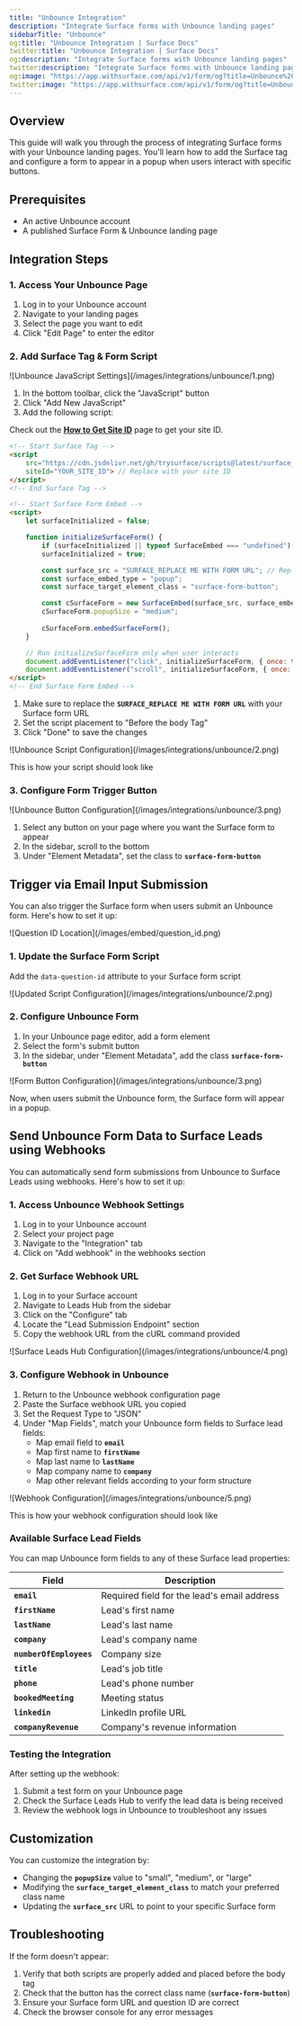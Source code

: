 ```yaml
---
title: "Unbounce Integration"
description: "Integrate Surface forms with Unbounce landing pages"
sidebarTitle: "Unbounce"
og:title: "Unbounce Integration | Surface Docs"
twitter:title: "Unbounce Integration | Surface Docs"
og:description: "Integrate Surface forms with Unbounce landing pages"
twitter:description: "Integrate Surface forms with Unbounce landing pages"
og:image: "https://app.withsurface.com/api/v1/form/og?title=Unbounce%20Integration"
twitter:image: "https://app.withsurface.com/api/v1/form/og?title=Unbounce%20Integration"
---
```


## Overview

This guide will walk you through the process of integrating Surface forms with your Unbounce landing pages. You'll learn how to add the Surface tag and configure a form to appear in a popup when users interact with specific buttons.

## Prerequisites

- An active Unbounce account
- A published Surface Form & Unbounce landing page

## Integration Steps

### 1. Access Your Unbounce Page

1. Log in to your Unbounce account
2. Navigate to your landing pages
3. Select the page you want to edit
4. Click "Edit Page" to enter the editor

### 2. Add Surface Tag & Form Script

<Frame>
![Unbounce JavaScript Settings](/images/integrations/unbounce/1.png)
</Frame>

1. In the bottom toolbar, click the "JavaScript" button
2. Click "Add New JavaScript"
3. Add the following script:

Check out the [**How to Get Site ID**](/docs/surface-tag/installation#where-to-find-your-site-id) page to get your site ID.

```html
<!-- Start Surface Tag -->
<script 
    src="https://cdn.jsdelivr.net/gh/trysurface/scripts@latest/surface_tag.min.js"
    siteId="YOUR_SITE_ID"> // Replace with your site ID
</script>
<!-- End Surface Tag -->

<!-- Start Surface Form Embed -->
<script>
    let surfaceInitialized = false;

    function initializeSurfaceForm() {
        if (surfaceInitialized || typeof SurfaceEmbed === "undefined") return;
        surfaceInitialized = true;

        const surface_src = "SURFACE_REPLACE ME WITH FORM URL"; // Replace with your Surface form URL
        const surface_embed_type = "popup";
        const surface_target_element_class = "surface-form-button";

        const cSurfaceForm = new SurfaceEmbed(surface_src, surface_embed_type, surface_target_element_class);
        cSurfaceForm.popupSize = "medium";
      
      	cSurfaceForm.embedSurfaceForm();
    }

    // Run initializeSurfaceForm only when user interacts
    document.addEventListener("click", initializeSurfaceForm, { once: true });
    document.addEventListener("scroll", initializeSurfaceForm, { once: true });
</script>
<!-- End Surface Form Embed -->
```

1. Make sure to replace the **`SURFACE_REPLACE ME WITH FORM URL`** with your Surface form URL
2. Set the script placement to "Before the body Tag"
3. Click "Done" to save the changes

<Frame>
![Unbounce Script Configuration](/images/integrations/unbounce/2.png)
</Frame>

This is how your script should look like

### 3. Configure Form Trigger Button

<Frame>
![Unbounce Button Configuration](/images/integrations/unbounce/3.png)
</Frame>

1. Select any button on your page where you want the Surface form to appear
2. In the sidebar, scroll to the bottom
3. Under "Element Metadata", set the class to **`surface-form-button`**

## Trigger via Email Input Submission

You can also trigger the Surface form when users submit an Unbounce form. Here's how to set it up:

<Accordion title="Click to see where to find the question ID in the Surface Form Builder">
<Frame>
![Question ID Location](/images/embed/question_id.png)
</Frame>
</Accordion>

### 1. Update the Surface Form Script

Add the `data-question-id` attribute to your Surface form script

<Frame>
![Updated Script Configuration](/images/integrations/unbounce/2.png)
</Frame>

### 2. Configure Unbounce Form

1. In your Unbounce page editor, add a form element
2. Select the form's submit button
3. In the sidebar, under "Element Metadata", add the class **`surface-form-button`**

<Frame>
![Form Button Configuration](/images/integrations/unbounce/3.png)
</Frame>

Now, when users submit the Unbounce form, the Surface form will appear in a popup.

## Send Unbounce Form Data to Surface Leads using Webhooks

You can automatically send form submissions from Unbounce to Surface Leads using webhooks. Here's how to set it up:

### 1. Access Unbounce Webhook Settings

1. Log in to your Unbounce account
2. Select your project page
3. Navigate to the "Integration" tab
4. Click on "Add webhook" in the webhooks section

### 2. Get Surface Webhook URL

1. Log in to your Surface account
2. Navigate to Leads Hub from the sidebar
3. Click on the "Configure" tab
4. Locate the "Lead Submission Endpoint" section
5. Copy the webhook URL from the cURL command provided

<Frame>
![Surface Leads Hub Configuration](/images/integrations/unbounce/4.png)
</Frame>

### 3. Configure Webhook in Unbounce

1. Return to the Unbounce webhook configuration page
2. Paste the Surface webhook URL you copied
3. Set the Request Type to "JSON"
4. Under "Map Fields", match your Unbounce form fields to Surface lead fields:
    - Map email field to **`email`**
    - Map first name to **`firstName`**
    - Map last name to **`lastName`**
    - Map company name to **`company`**
    - Map other relevant fields according to your form structure

<Frame>
![Webhook Configuration](/images/integrations/unbounce/5.png)
</Frame>

This is how your webhook configuration should look like

### Available Surface Lead Fields

You can map Unbounce form fields to any of these Surface lead properties:

| **Field** | **Description** |
| --- | --- |
| **`email`** | Required field for the lead's email address |
| **`firstName`** | Lead's first name |
| **`lastName`** | Lead's last name |
| **`company`** | Lead's company name |
| **`numberOfEmployees`** | Company size |
| **`title`** | Lead's job title |
| **`phone`** | Lead's phone number |
| **`bookedMeeting`** | Meeting status |
| **`linkedin`** | LinkedIn profile URL |
| **`companyRevenue`** | Company's revenue information |

### Testing the Integration

After setting up the webhook:

1. Submit a test form on your Unbounce page
2. Check the Surface Leads Hub to verify the lead data is being received
3. Review the webhook logs in Unbounce to troubleshoot any issues

## Customization

You can customize the integration by:

- Changing the **`popupSize`** value to "small", "medium", or "large"
- Modifying the **`surface_target_element_class`** to match your preferred class name
- Updating the **`surface_src`** URL to point to your specific Surface form

## Troubleshooting

If the form doesn't appear:

1. Verify that both scripts are properly added and placed before the body tag
2. Check that the button has the correct class name (**`surface-form-button`**)
3. Ensure your Surface form URL and question ID are correct
4. Check the browser console for any error messages
